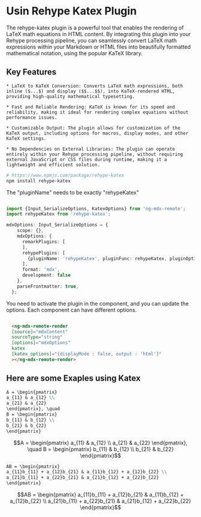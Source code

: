 # Usin Rehype Katex Plugin

The rehype-katex plugin is a powerful tool that enables the rendering of LaTeX math equations in HTML content. By integrating this plugin into your Rehype processing pipeline, you can seamlessly convert LaTeX math expressions within your Markdown or HTML files into beautifully formatted mathematical notation, using the popular KaTeX library.

## Key Features

    * LaTeX to KaTeX Conversion: Converts LaTeX math expressions, both inline ($...$) and display ($$...$$), into KaTeX-rendered HTML, providing high-quality mathematical typesetting.

    * Fast and Reliable Rendering: KaTeX is known for its speed and reliability, making it ideal for rendering complex equations without performance issues.

    * Customizable Output: The plugin allows for customization of the KaTeX output, including options for macros, display modes, and other KaTeX settings.

    * No Dependencies on External Libraries: The plugin can operate entirely within your Rehype processing pipeline, without requiring external JavaScript or CSS files during runtime, making it a lightweight and efficient solution.

```bash
# https://www.npmjs.com/package/rehype-katex
npm install rehype-katex
```

The "pluginName" needs to be exactly "rehypeKatex"

```typescript

import {Input_SerializeOptions, KatexOptions} from 'ng-mdx-remote';
import rehypeKatex from 'rehype-katex';

mdxOptions: Input_SerializeOptions = {
    scope: {},
    mdxOptions: {
      remarkPlugins: [
      ], 
      rehypePlugins: [
        {pluginName: 'rehypeKatex', pluginFunc: rehypeKatex, pluginOptions: {displayMode : false, output : "mathml",throwOnError : true, } satisfies KatexOptions},
      ],
      format: 'mdx',
      development: false
    },
    parseFrontmatter: true,
  };

```

You need to activate the plugin in the component, and you can update the options. Each component can have different options.

```html

  <ng-mdx-remote-render 
  [source]="mdxContent" 
  sourceType="string" 
  [options]="mdxOptions" 
  katex
  [katex_options]="{displayMode : false, output : 'html'}"
  ></ng-mdx-remote-render>

```

## Here are some Exaples using Katex

```markdown
A = \begin{pmatrix}
a_{11} & a_{12} \\
a_{21} & a_{22}
\end{pmatrix}, \quad
B = \begin{pmatrix}
b_{11} & b_{12} \\
b_{21} & b_{22}
\end{pmatrix}
```

```math
A = \begin{pmatrix}
a_{11} & a_{12} \\
a_{21} & a_{22}
\end{pmatrix}, \quad
B = \begin{pmatrix}
b_{11} & b_{12} \\
b_{21} & b_{22}
\end{pmatrix}
```

```markdown
AB = \begin{pmatrix}
a_{11}b_{11} + a_{12}b_{21} & a_{11}b_{12} + a_{12}b_{22} \\
a_{21}b_{11} + a_{22}b_{21} & a_{21}b_{12} + a_{22}b_{22}
\end{pmatrix}
```

```math
AB = \begin{pmatrix}
a_{11}b_{11} + a_{12}b_{21} & a_{11}b_{12} + a_{12}b_{22} \\
a_{21}b_{11} + a_{22}b_{21} & a_{21}b_{12} + a_{22}b_{22}
\end{pmatrix}
```
